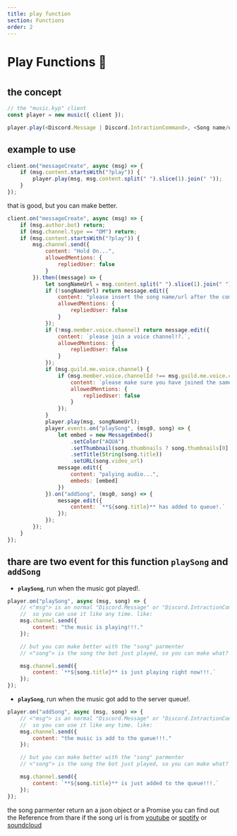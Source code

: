 ```yaml
---
title: play function
section: Functions
order: 2
---
```

#
#
#
# Play Functions 🧪
#
#
#
## the concept

```js live noInline
// the "music.kyp" client
const player = new music({ client });

player.play(<Discord.Message | Discord.IntractionCommand>, <Song name/url: string>)

```

## example to use

```js live noInline
client.on("messageCreate", async (msg) => {
    if (msg.content.startsWith("?play")) {
        player.play(msg, msg.content.split(" ").slice(1).join(" "));
    }
});
```

that is good, but you can make better.

```js live noInline
client.on("messageCreate", async (msg) => {
    if (msg.author.bot) return;
    if (msg.channel.type == "DM") return;
    if (msg.content.startsWith("?play")) {
        msg.channel.send({
            content: "Hold On...",
            allowedMentions: {
                repliedUser: false
            }
        }).then((message) => {
            let songNameUrl = msg.content.split(" ").slice(1).join(" ");
            if (!songNameUrl) return message.edit({
                content: "please insert the song name/url after the command!?.",
                allowedMentions: {
                    repliedUser: false
                }
            });
            if (!msg.member.voice.channel) return message.edit({
                content: `please join a voice channel!?.`,
                allowedMentions: {
                    repliedUser: false
                }
            });
            if (msg.guild.me.voice.channel) {
                if (msg.member.voice.channelId !== msg.guild.me.voice.channelId) return message.edit({
                    content: `please make sure you have joined the same channel iam in: <#${msg.guild.me.voice.channelId}>!?.`,
                    allowedMentions: {
                        repliedUser: false
                    }
                });
            }
            player.play(msg, songNameUrl);
            player.events.on("playSong", (msg0, song) => {
                let embed = new MessageEmbed()
                    .setColor("AQUA")
                    .setThumbnail(song.thumbnails ? song.thumbnails[0].url : message.guild.iconURL({ dynamic: true }))
                    .setTitle(String(song.title))
                    .setURL(song.video_url)
                message.edit({
                    content: "palying audio...",
                    embeds: [embed]
                })
            }).on("addSong", (msg0, song) => {
                message.edit({
                    content: `**${song.title}** has added to queue!.`
                });
            });
        });
    }
});
```

## thare are two event for this function **`playSong`** and **`addSong`**


- **`playSong`**, run when the music got played!.

```js live noInline
player.on("playSong", async (msg, song) => {
    // <"msg"> is an normal "Discord.Message" or "Discord.IntractionCommand",
    //  so you can use it like any time. like:
    msg.channel.send({
        content: "the music is playing!!!."
    });

    // but you can make better with the "song" parmenter
    // <"song"> is the song the bot just played, so you can make what?

    msg.channel.send({
        content: `**${song.title}** is just playing right now!!!.`
    });
});
```


- **`playSong`**, run when the music got add to the server queue!.

```js live noInline
player.on("addSong", async (msg, song) => {
    // <"msg"> is an normal "Discord.Message" or "Discord.IntractionCommand",
    //  so you can use it like any time. like:
    msg.channel.send({
        content: "the music is add to the queue!!!."
    });

    // but you can make better with the "song" parmenter
    // <"song"> is the song the bot just played, so you can make what?

    msg.channel.send({
        content: `**${song.title}** is just added to the queue!!!.`
    });
});
```

the song parmenter return an a json object or a Promise
you can find out the Reference from thare if the song url is from
[youtube](https://music-kyp.ml/docs/youtube/) or [spotify](https://music-kyp.ml/docs/spotify/) or [soundcloud](https://music-kyp.ml/docs/soundcloud/)